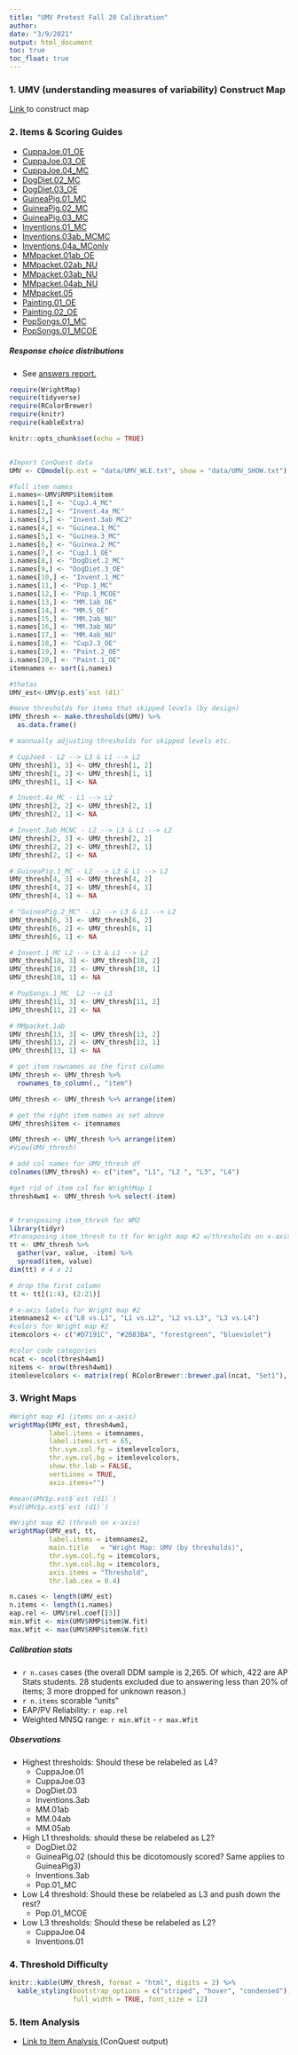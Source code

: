 ```yaml
---
title: "UMV Pretest Fall 20 Calibration"
author: 
date: "3/9/2021"
output: html_document
toc: true
toc_float: true
---
```


### 1. UMV (understanding measures of variability) Construct Map
<a href="https://cr4cradmin.bear-apps.com/constructs/public/HxpdvrHpo2zUj65hjNZXyJuheExFSY" target = "_blank">Link </a> to construct map

### 2. Items & Scoring Guides
* <a href="https://cr4cradmin.bear-apps.com/scheduled_activities/36/activities/60/scoring_guides/505/score_assignments" target = "_blank">CuppaJoe.01_OE  </a>
* <a href="https://cr4cradmin.bear-apps.com/scheduled_activities/36/activities/60/scoring_guides/187/score_assignments" target = "_blank">CuppaJoe.03_OE  </a>
* <a href="https://cr4cradmin.bear-apps.com/scheduled_activities/36/activities/58/scoring_guides/175/score_assignments" target = "_blank">CuppaJoe.04_MC </a>
* <a href="https://cr4cradmin.bear-apps.com/scheduled_activities/36/activities/81/scoring_guides/151/score_assignments" target = "_blank">DogDiet.02_MC  </a>
* <a href="https://cr4cradmin.bear-apps.com/scheduled_activities/36/activities/83/scoring_guides/152/score_assignments" target = "_blank">DogDiet.03_OE  </a>
* <a href="https://cr4cradmin.bear-apps.com/scheduled_activities/36/activities/57/scoring_guides/386/score_assignments" target = "_blank">GuineaPig.01_MC  </a>
* <a href="https://cr4cradmin.bear-apps.com/scheduled_activities/36/activities/56/scoring_guides/435/score_assignments" target = "_blank">GuineaPig.02_MC  </a>
* <a href="https://cr4cradmin.bear-apps.com/scheduled_activities/36/activities/82/scoring_guides/434/score_assignments" target = "_blank">GuineaPig.03_MC  </a>
* <a href="https://cr4cradmin.bear-apps.com/scheduled_activities/36/activities/59/scoring_guides/340/score_assignments" target = "_blank">Inventions.01_MC  </a>
* <a href="https://cr4cradmin.bear-apps.com/scheduled_activities/36/activities/58/scoring_guides/373/score_assignments" target = "_blank">Inventions.03ab_MCMC  </a>
* <a href="https://cr4cradmin.bear-apps.com/scheduled_activities/36/activities/58/scoring_guides/342/score_assignments" target = "_blank">Inventions.04a_MConly  </a>
* <a href="https://cr4cradmin.bear-apps.com/scheduled_activities/36/activities/80/scoring_guides/190/score_assignments" target = "_blank">MMpacket.01ab_OE  </a>
* <a href="https://cr4cradmin.bear-apps.com/scheduled_activities/36/activities/56/scoring_guides/440/score_assignments" target = "_blank">MMpacket.02ab_NU  </a>
* <a href="https://cr4cradmin.bear-apps.com/scheduled_activities/36/activities/56/scoring_guides/441/score_assignments" target = "_blank">MMpacket.03ab_NU  </a>
* <a href="hhttps://cr4cradmin.bear-apps.com/scheduled_activities/36/activities/56/scoring_guides/442/score_assignments" target = "_blank">MMpacket.04ab_NU  </a>
* <a href="https://cr4cradmin.bear-apps.com/scheduled_activities/36/activities/56/scoring_guides/194/score_assignments" target = "_blank">MMpacket.05  </a>
* <a href="https://cr4cradmin.bear-apps.com/scheduled_activities/36/activities/57/scoring_guides/684/score_assignments" target = "_blank">Painting.01_OE  </a>
* <a href="https://cr4cradmin.bear-apps.com/scheduled_activities/36/activities/57/scoring_guides/277/score_assignments" target = "_blank">Painting.02_OE  </a>
* <a href="https://cr4cradmin.bear-apps.com/scheduled_activities/36/activities/60/scoring_guides/360/score_assignments" target = "_blank">PopSongs.01_MC  </a>
* <a href="https://cr4cradmin.bear-apps.com/scheduled_activities/36/activities/59/scoring_guides/361/score_assignments" target = "_blank">PopSongs.01_MCOE  </a>

##### Response choice distributions
* See <a href="https://cr4cradmin.bear-apps.com/answers_reports?scheduled_activities=36" target = "_blank">answers report.  </a> 

```r
require(WrightMap)
require(tidyverse)
require(RColorBrewer)
require(knitr)
require(kableExtra)

knitr::opts_chunk$set(echo = TRUE)


#Import ConQuest data
UMV <- CQmodel(p.est = "data/UMV_WLE.txt", show = "data/UMV_SHOW.txt")

#full item names
i.names<-UMV$RMP$item$item
i.names[1,] <- "CupJ.4_MC"
i.names[2,] <- "Invent.4a_MC"
i.names[3,] <- "Invent.3ab_MC2"
i.names[4,] <- "Guinea.1_MC"
i.names[5,] <- "Guinea.3_MC"
i.names[6,] <- "Guinea.2_MC"
i.names[7,] <- "CupJ.1_OE"
i.names[8,] <- "DogDiet.2_MC"
i.names[9,] <- "DogDiet.3_OE"
i.names[10,] <- "Invent.1_MC" 
i.names[11,] <- "Pop.1_MC" 
i.names[12,] <- "Pop.1_MCOE" 
i.names[13,] <- "MM.1ab_OE" 
i.names[14,] <- "MM.5_OE" 
i.names[15,] <- "MM.2ab_NU" 
i.names[16,] <- "MM.3ab_NU" 
i.names[17,] <- "MM.4ab_NU"
i.names[18,] <- "CupJ.3_OE" 
i.names[19,] <- "Paint.2_OE" 
i.names[20,] <- "Paint.1_OE"
itemnames <- sort(i.names)

#thetas
UMV_est<-UMV$p.est$`est (d1)`

#move thresholds for items that skipped levels (by design)
UMV_thresh <- make.thresholds(UMV) %>% 
  as.data.frame()

# mannually adjusting thresholds for skipped levels etc.

# CupJoe4 - L2 --> L3 & L1 --> L2
UMV_thresh[1, 3] <- UMV_thresh[1, 2]
UMV_thresh[1, 2] <- UMV_thresh[1, 1]
UMV_thresh[1, 1] <- NA

# Invent.4a_MC - L1 --> L2
UMV_thresh[2, 2] <- UMV_thresh[2, 1]
UMV_thresh[2, 1] <- NA

# Invent.3ab_MCNC - L2 --> L3 & L1 --> L2
UMV_thresh[2, 3] <- UMV_thresh[2, 2]
UMV_thresh[2, 2] <- UMV_thresh[2, 1]
UMV_thresh[2, 1] <- NA

# GuineaPig.1_MC - L2 --> L3 & L1 --> L2
UMV_thresh[4, 3] <- UMV_thresh[4, 2]
UMV_thresh[4, 2] <- UMV_thresh[4, 1]
UMV_thresh[4, 1] <- NA

# "GuineaPig.2_MC" - L2 --> L3 & L1 --> L2
UMV_thresh[6, 3] <- UMV_thresh[6, 2]
UMV_thresh[6, 2] <- UMV_thresh[6, 1]
UMV_thresh[6, 1] <- NA

# Invent.1_MC L2 --> L3 & L1 --> L2
UMV_thresh[10, 3] <- UMV_thresh[10, 2]
UMV_thresh[10, 2] <- UMV_thresh[10, 1]
UMV_thresh[10, 1] <- NA

# PopSongs.1_MC  L2 --> L3
UMV_thresh[11, 3] <- UMV_thresh[11, 2]
UMV_thresh[11, 2] <- NA

# MMpacket.1ab
UMV_thresh[13, 3] <- UMV_thresh[13, 2]
UMV_thresh[13, 2] <- UMV_thresh[13, 1]
UMV_thresh[13, 1] <- NA

# get item rownames as the first column
UMV_thresh <- UMV_thresh %>% 
  rownames_to_column(., "item")

UMV_thresh <- UMV_thresh %>% arrange(item)

# get the right item names as set above
UMV_thresh$item <- itemnames

UMV_thresh <- UMV_thresh %>% arrange(item) 
#View(UMV_thresh)

# add col names for UMV_thresh df
colnames(UMV_thresh) <- c("item", "L1", "L2 ", "L3", "L4")

#get rid of item col for WrightMap 1
thresh4wm1 <- UMV_thresh %>% select(-item)


# transposing item_thresh for WM2
library(tidyr)
#transposing item_thresh to tt for Wright map #2 w/thresholds on x-axis   
tt <- UMV_thresh %>%
  gather(var, value, -item) %>% 
  spread(item, value) 
dim(tt) # 4 x 21

# drop the first column
tt <- tt[(1:4), (2:21)]

# x-axis labels for Wright map #2
itemnames2 <- c("L0 vs.L1", "L1 vs.L2", "L2 vs.L3", "L3 vs.L4")
#colors for Wright map #2
itemcolors <- c("#D7191C", "#2B83BA", "forestgreen", "blueviolet")

#color code categories
ncat <- ncol(thresh4wm1)
nitems <- nrow(thresh4wm1)
itemlevelcolors <- matrix(rep( RColorBrewer::brewer.pal(ncat, "Set1"), nitems), byrow=TRUE, ncol=ncat)

```

### 3. Wright Maps

```r

#Wright map #1 (items on x-axis)
wrightMap(UMV_est, thresh4wm1,
          label.items = itemnames, 
          label.items.srt = 65, 
          thr.sym.col.fg = itemlevelcolors, 
          thr.sym.col.bg = itemlevelcolors,
          show.thr.lab = FALSE,
          vertLines = TRUE,
          axis.items="")

#mean(UMV$p.est$`est (d1)`)
#sd(UMV$p.est$`est (d1)`)

#Wright map #2 (thresh on x-axis)
wrightMap(UMV_est, tt,
          label.items = itemnames2,
          main.title   = "Wright Map: UMV (by thresholds)",
          thr.sym.col.fg = itemcolors,
          thr.sym.col.bg = itemcolors,
          axis.items = "Threshold",
          thr.lab.cex = 0.4)

```

```r
n.cases <- length(UMV_est)
n.items <- length(i.names)
eap.rel <- UMV$rel.coef[[3]]
min.Wfit <- min(UMV$RMP$item$W.fit)
max.Wfit <- max(UMV$RMP$item$W.fit)
```
#####   Calibration stats

*  `r n.cases` cases (the overall DDM sample is 2,265. Of which, 422 are AP Stats students. 28 students excluded due to answering less than 20% of items; 3 more dropped for unknown reason.)
*  `r n.items` scorable "units"
*  EAP/PV Reliability: `r eap.rel`
*  Weighted MNSQ range: `r min.Wfit` - `r max.Wfit`


#####   Observations

* Highest thresholds: Should these be relabeled as L4?
   + CuppaJoe.01
   + CuppaJoe.03
   + DogDiet.03
   + Inventions.3ab
   + MM.01ab
   + MM.04ab
   + MM.05ab
 
* High L1 thresholds: should these be relabeled as L2?
    + DogDiet.02
    + GuineaPig.02 (should this be dicotomously scored? Same applies to GuineaPig3)
    + Inventions.3ab
    + Pop.01_MC

* Low L4 threshold: Should these be relabeled as L3 and push down the rest?
    + Pop.01_MCOE

* Low L3 thresholds: Should these be relabeled as L2?
    + CuppaJoe.04
    + Inventions.01

### 4. Threshold Difficulty
```r

knitr::kable(UMV_thresh, format = "html", digits = 2) %>%
  kable_styling(bootstrap_options = c("striped", "hover", "condensed"),
                full_width = TRUE, font_size = 12)

```

### 5. Item Analysis
* <a href="https://drive.google.com/file/d/1QRlpodAXt9NBtsBO-cHRSWGyaYvv7I1n/view?usp=sharing" target = "_blank">Link to Item Analysis </a> (ConQuest output)   
